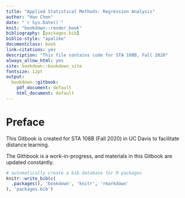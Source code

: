 ```yaml
---
title: "Applied Statistical Methods: Regression Analysis"
author: "Hao Chen"
date: "`r Sys.Date()`"
knit: "bookdown::render_book"
bibliography: [packages.bib]
biblio-style: "apalike"
documentclass: book
link-citations: yes
description: "This file contains code for STA 108B, Fall 2020"
always_allow_html: yes
site: bookdown::bookdown_site
fontsize: 12pt
output: 
  bookdown::gitbook:
    pdf_document: default
    html_document: default
---
```


# Preface {-#pre}

This Gitbook is created for STA 108B (Fall 2020) in UC Davis to facilitate distance learning. 

The Githbook is a work-in-progress, and materials in this Gitbook are updated constantly. 

```r
# automatically create a bib database for R packages
knitr::write_bib(c(
  .packages(), 'bookdown', 'knitr', 'rmarkdown'
), 'packages.bib')
```

